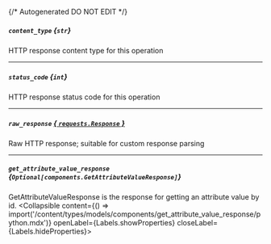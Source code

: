 {/* Autogenerated DO NOT EDIT  */}

##### `content_type` *{`str`}*
HTTP response content type for this operation

---
##### `status_code` *{`int`}*
HTTP response status code for this operation

---
##### `raw_response` [*{ `requests.Response` }*](https://requests.readthedocs.io/en/latest/api/#requests.Response)
Raw HTTP response; suitable for custom response parsing

---
##### `get_attribute_value_response` *{`Optional[components.GetAttributeValueResponse]`}*
GetAttributeValueResponse is the response for getting an attribute value by id.
<Collapsible content={() => import('/content/types/models/components/get_attribute_value_response/python.mdx')} openLabel={Labels.showProperties} closeLabel={Labels.hideProperties}>
</Collapsible>


